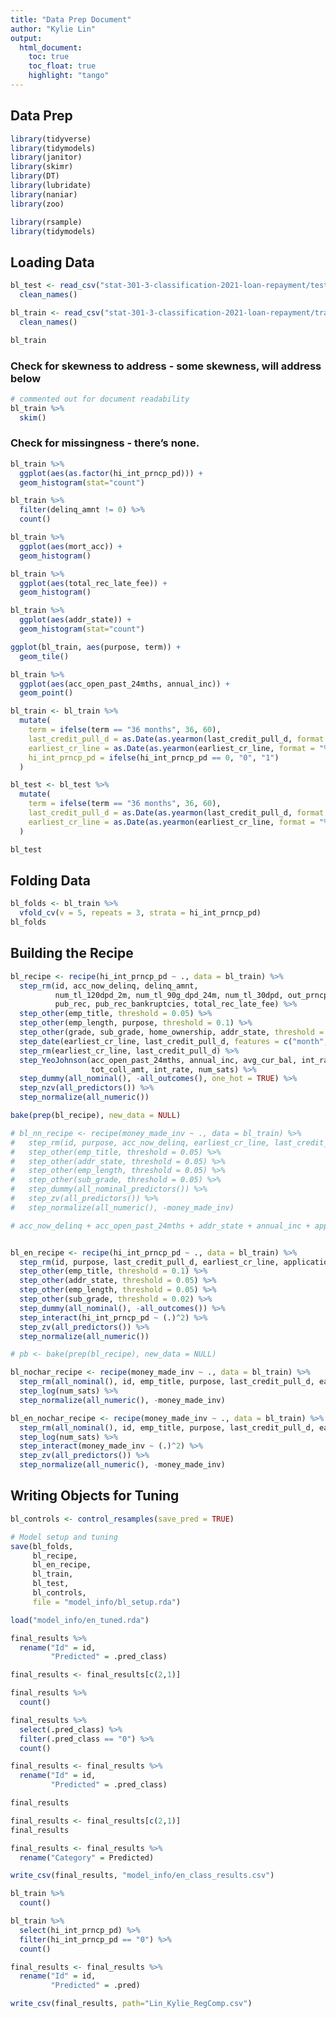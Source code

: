 ```yaml
---
title: "Data Prep Document"
author: "Kylie Lin"
output: 
  html_document:
    toc: true
    toc_float: true
    highlight: "tango"
---
```


## Data Prep

```r
library(tidyverse)
library(tidymodels)
library(janitor)
library(skimr)
library(DT)
library(lubridate)
library(naniar)
library(zoo)

library(rsample)
library(tidymodels)

```


## Loading Data

```r
bl_test <- read_csv("stat-301-3-classification-2021-loan-repayment/test.csv") %>% 
  clean_names()

bl_train <- read_csv("stat-301-3-classification-2021-loan-repayment/train.csv") %>% 
  clean_names()

```

```r
bl_train
```


### Check for skewness to address - some skewness, will address below

```r
# commented out for document readability
bl_train %>%
  skim()
```


### Check for missingness - there's none.

```r
bl_train %>% 
  ggplot(aes(as.factor(hi_int_prncp_pd))) +
  geom_histogram(stat="count")

```

```r
bl_train %>% 
  filter(delinq_amnt != 0) %>% 
  count()
```



```r
bl_train %>% 
  ggplot(aes(mort_acc)) +
  geom_histogram()

bl_train %>% 
  ggplot(aes(total_rec_late_fee)) +
  geom_histogram()

bl_train %>% 
  ggplot(aes(addr_state)) +
  geom_histogram(stat="count")
```

```r
ggplot(bl_train, aes(purpose, term)) +
  geom_tile()
```

```r
bl_train %>% 
  ggplot(aes(acc_open_past_24mths, annual_inc)) +
  geom_point()
```


```r
bl_train <- bl_train %>% 
  mutate(
    term = ifelse(term == "36 months", 36, 60),
    last_credit_pull_d = as.Date(as.yearmon(last_credit_pull_d, format = "%b-%Y")), 
    earliest_cr_line = as.Date(as.yearmon(earliest_cr_line, format = "%b-%Y")),
    hi_int_prncp_pd = ifelse(hi_int_prncp_pd == 0, "0", "1")
  )
```

```r
bl_test <- bl_test %>% 
  mutate(
    term = ifelse(term == "36 months", 36, 60),
    last_credit_pull_d = as.Date(as.yearmon(last_credit_pull_d, format = "%b-%Y")), 
    earliest_cr_line = as.Date(as.yearmon(earliest_cr_line, format = "%b-%Y")),
  )
```

```r
bl_test
```


## Folding Data

```r
bl_folds <- bl_train %>%
  vfold_cv(v = 5, repeats = 3, strata = hi_int_prncp_pd)
bl_folds

```


## Building the Recipe

```r
bl_recipe <- recipe(hi_int_prncp_pd ~ ., data = bl_train) %>% 
  step_rm(id, acc_now_delinq, delinq_amnt,
          num_tl_120dpd_2m, num_tl_90g_dpd_24m, num_tl_30dpd, out_prncp_inv,
          pub_rec, pub_rec_bankruptcies, total_rec_late_fee) %>%
  step_other(emp_title, threshold = 0.05) %>% 
  step_other(emp_length, purpose, threshold = 0.1) %>% 
  step_other(grade, sub_grade, home_ownership, addr_state, threshold = 0.02) %>%
  step_date(earliest_cr_line, last_credit_pull_d, features = c("month", "year")) %>%
  step_rm(earliest_cr_line, last_credit_pull_d) %>% 
  step_YeoJohnson(acc_open_past_24mths, annual_inc, avg_cur_bal, int_rate,
                  tot_coll_amt, int_rate, num_sats) %>% 
  step_dummy(all_nominal(), -all_outcomes(), one_hot = TRUE) %>%
  step_nzv(all_predictors()) %>% 
  step_normalize(all_numeric())

bake(prep(bl_recipe), new_data = NULL)

# bl_nn_recipe <- recipe(money_made_inv ~ ., data = bl_train) %>% 
#   step_rm(id, purpose, acc_now_delinq, earliest_cr_line, last_credit_pull_d, application_type, delinq_amnt, num_tl_120dpd_2m, num_tl_90g_dpd_24m, num_tl_30dpd, out_prncp_inv, pub_rec, pub_rec_bankruptcies, total_rec_late_fee) %>%
#   step_other(emp_title, threshold = 0.05) %>% 
#   step_other(addr_state, threshold = 0.05) %>% 
#   step_other(emp_length, threshold = 0.05) %>% 
#   step_other(sub_grade, threshold = 0.05) %>%
#   step_dummy(all_nominal_predictors()) %>%
#   step_zv(all_predictors()) %>% 
#   step_normalize(all_numeric(), -money_made_inv)

# acc_now_delinq + acc_open_past_24mths + addr_state + annual_inc + application_type + avg_cur_bal + bc_util + delinq_2yrs + delinq_amnt + dti + earliest_cr_line + emp_length + emp_title + grade + home_ownership + initial_list_status + int_rate + last_credit_pull_d + loan_amnt + mort_acc + num_sats + num_tl_120dpd_2m + num_tl_30dpd + num_tl_90g_dpd_24m + out_prncp_inv + pub_rec + pub_rec_bankruptcies + sub_grade + term + tot_coll_amt + tot_cur_bal + total_rec_late_fee + verification_status,


bl_en_recipe <- recipe(hi_int_prncp_pd ~ ., data = bl_train) %>%
  step_rm(id, purpose, last_credit_pull_d, earliest_cr_line, application_type, delinq_amnt, num_tl_120dpd_2m, num_tl_90g_dpd_24m, num_tl_30dpd, out_prncp_inv, pub_rec, pub_rec_bankruptcies, total_rec_late_fee) %>%
  step_other(emp_title, threshold = 0.1) %>%
  step_other(addr_state, threshold = 0.05) %>%
  step_other(emp_length, threshold = 0.05) %>%
  step_other(sub_grade, threshold = 0.02) %>%
  step_dummy(all_nominal(), -all_outcomes()) %>%
  step_interact(hi_int_prncp_pd ~ (.)^2) %>%
  step_zv(all_predictors()) %>%
  step_normalize(all_numeric())

# pb <- bake(prep(bl_recipe), new_data = NULL)

```

``` r
bl_nochar_recipe <- recipe(money_made_inv ~ ., data = bl_train) %>% 
  step_rm(all_nominal(), id, emp_title, purpose, last_credit_pull_d, earliest_cr_line, acc_now_delinq, application_type, delinq_amnt, num_tl_120dpd_2m, num_tl_90g_dpd_24m, num_tl_30dpd, out_prncp_inv, pub_rec, pub_rec_bankruptcies, total_rec_late_fee) %>% 
  step_log(num_sats) %>% 
  step_normalize(all_numeric(), -money_made_inv)

bl_en_nochar_recipe <- recipe(money_made_inv ~ ., data = bl_train) %>% 
  step_rm(all_nominal(), id, emp_title, purpose, last_credit_pull_d, earliest_cr_line, acc_now_delinq, application_type, delinq_amnt, num_tl_120dpd_2m, num_tl_90g_dpd_24m, num_tl_30dpd, out_prncp_inv, pub_rec, pub_rec_bankruptcies, total_rec_late_fee) %>% 
  step_log(num_sats) %>%
  step_interact(money_made_inv ~ (.)^2) %>% 
  step_zv(all_predictors()) %>% 
  step_normalize(all_numeric(), -money_made_inv)

```

## Writing Objects for Tuning

```r
bl_controls <- control_resamples(save_pred = TRUE)

# Model setup and tuning
save(bl_folds, 
     bl_recipe,
     bl_en_recipe,
     bl_train,
     bl_test,
     bl_controls,
     file = "model_info/bl_setup.rda")

```

```r
load("model_info/en_tuned.rda")
```

```r
final_results %>% 
  rename("Id" = id,
         "Predicted" = .pred_class)

final_results <- final_results[c(2,1)]
```

```r
final_results %>% 
  count()

final_results %>% 
  select(.pred_class) %>% 
  filter(.pred_class == "0") %>% 
  count()

final_results <- final_results %>% 
  rename("Id" = id,
         "Predicted" = .pred_class)

final_results
```


```r

final_results <- final_results[c(2,1)]
final_results
```

```r
final_results <- final_results %>% 
  rename("Category" = Predicted)
```


```r
write_csv(final_results, "model_info/en_class_results.csv")
```

```r
bl_train %>% 
  count()

bl_train %>% 
  select(hi_int_prncp_pd) %>% 
  filter(hi_int_prncp_pd == "0") %>% 
  count()
```





``` r
final_results <- final_results %>% 
  rename("Id" = id,
         "Predicted" = .pred)
```

``` r
write_csv(final_results, path="Lin_Kylie_RegComp.csv")
```

















